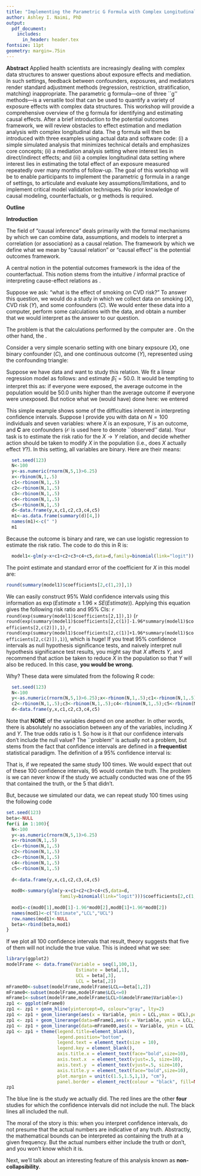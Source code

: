 ```yaml
---
title: "Implementing the Parametric G Formula with Complex Longitudinal Data"
author: Ashley I. Naimi, PhD
output:
  pdf_document:
    includes:
      in_header: header.tex
fontsize: 11pt
geometry: margin=.75in
---
```



**Abstract**
Applied health scientists are increasingly dealing with complex data structures to answer questions about exposure effects and mediation. In such settings, feedback between confounders, exposures, and mediators render standard adjustment methods (regression, restriction, stratification, matching) inappropriate. The parametric g formula—one of three ``g'' methods—is a versatile tool that can be used to quantify a variety of exposure effects with complex data structures. This workshop will provide a comprehensive overview of the g formula for identifying and estimating causal effects. After a brief introduction to the potential outcomes framework, we will review obstacles to effect estimation and mediation analysis with complex longitudinal data. The g formula will then be introduced with three examples using actual data and software code: (i) a simple simulated analysis that minimizes technical details and emphasizes core concepts; (ii) a mediation analysis setting where interest lies in direct/indirect effects; and (iii) a complex longitudinal data setting where interest lies in estimating the total effect of an exposure measured repeatedly over many months of follow-up. The goal of this workshop will be to enable participants to implement the parametric g formula in a range of settings, to articulate and evaluate key assumptions/limitations, and to implement critical model validation techniques. No prior knowledge of causal modeling, counterfactuals, or g methods is required.

\newpage

**Outline**

\begin{itemize}
\item Introduction to causal inference using potential outcomes
\begin{itemize}
\item Language and Notation
\item Estimate, Estimand, Estimator
\item Identifiability
\begin{itemize}
\item[a.] Counterfactual Consistency
\item[b.] Excheangability
\item[c.] Positivity
\end{itemize}
\item The Logic of Causal Inference
\end{itemize}
\item Statistical Theory Review (Short \& Pain Free)
\begin{itemize}
\item Law of total probability
\end{itemize}
\end{itemize}

\newpage
\onehalfspacing

**Introduction**

<p style="text-align: left;"> The field of "causal inference" deals primarily with the formal mechanisms by which we can combine data, assumptions, and models to interpret a correlation (or association) as a causal relation. The framework by which we define what we mean by  "causal relation" or "causal effect" is the potential outcomes framework. </p>

A central notion in the potential outcomes framework is the idea of the counterfactual. This notion stems from the intuitive / informal practice of interpreting cause-effect relations as \underline{circumstances (e.g., health outcomes) that would have arisen had things (e.g., exposures) been different}. 

Suppose we ask: "what is the effect of smoking on CVD risk?" To answer this question, we would do a study in which we collect data on smoking ($X$), CVD risk ($Y$), and some confounders ($C$). We would enter these data into a computer, perform some calculations with the data, and obtain a number that we would interpret as the answer to our question.  

The problem is that the calculations performed by the computer are \underline{rigorously defined mathematical objects}. On the other hand, the \underline{english language sentence about the "effect of smoking" is ambiguous}.

Consider a very simple scenario setting with one binary expsoure ($X$), one binary confounder ($C$), and one continuous outcome ($Y$), represented using the confounding triangle:
\begin{center}
\begin{tikzpicture}[line width=0.05cm]

\node [align=center] (x) at (0,0) {$X$};
\node [align=center] (y) at (2.55,0) {$Y$};
\node [align=center] (c) at (1.25,1.25) {$C$};

\begin{scope}[line width=.05cm,shorten >= 5pt, shorten <= 5pt]
\draw[->,color=black] (x) to (y);
\draw[->,color=black] (c) to (y);
\draw[->,color=black] (c) to (x);
\end{scope}
\end{tikzpicture}
\end{center}
Suppose we have data and want to study this relation. We fit a linear regression model as follows:
\begin{equation}
 E( Y \mid X, C) = \beta_0 + \beta_1 X + \beta_2 C,
\end{equation}
and estimate $\hat{\beta}_1= 50.0$. It would be tempting to interpret this as: if everyone were exposed, the average outcome in the population would be $50.0$ units higher than the average outcome if everyone were unexposed. But notice what we (would have) done here: we entered 


This simple example shows some of the difficulties inherent in interpreting confidence intervals. Suppose I provide you with data on $N=100$ individuals and seven variables:
\begin{equation*}
  \mathcal{O} = \{Y,X,C_1,C_2,C_3,C_4,C_5\},
\end{equation*}
where $X$ is an exposure, $Y$ is an outcome, and $\mathbf{C}$ are confounders ($\mathcal{O}$ is used here to denote ``observed'' data). Your task is to estimate the risk ratio for the $X\rightarrow Y$ relation, and decide whether action should be taken to modify $X$ in the population (i.e., does $X$ actually effect $Y$?). In this setting, all variables are binary. Here are their means:

```r
  set.seed(123)
  N<-100
  y<-as.numeric(rnorm(N,5,1)>6.25)
  x<-rbinom(N,1,.5)
  c1<-rbinom(N,1,.5)
  c2<-rbinom(N,1,.5)
  c3<-rbinom(N,1,.5)
  c4<-rbinom(N,1,.5)
  c5<-rbinom(N,1,.5)
  d<-data.frame(y,x,c1,c2,c3,c4,c5)
  m1<-as.data.frame(summary(d)[4,])
  names(m1)<-c(" ")
  m1
```
Because the outcome is binary and rare, we can use logistic regression to estimate the risk ratio. The code to do this in R is:
```r
  model1<-glm(y~x+c1+c2+c3+c4+c5,data=d,family=binomial(link="logit"))
```
The point estimate and standard error of the coefficient for $X$ in this model are:
```r
round(summary(model1)$coefficients[2,c(1,2)],1)
```
We can easily construct 95\% Wald confidence intervals using this information as $\exp(Estimate \pm 1.96 \times SE(Estimate))$. Applying this equation gives the following risk ratio and 95\% CIs: `r round(exp(summary(model1)$coefficients[2,1]),1)` (`r round(exp(summary(model1)$coefficients[2,c(1)]-1.96*summary(model1)$coefficients[2,c(2)]),1)`, `r round(exp(summary(model1)$coefficients[2,c(1)]+1.96*summary(model1)$coefficients[2,c(2)]),1)`), which is huge! If you treat 95\% confidence intervals as null hypothesis significance tests, and naively interpret null hypothesis significance test results, you might say that $X$ affects $Y$, and recommend that action be taken to reduce $X$ in the population so that $Y$ will also be reduced. In this case, **you would be wrong.**

Why? These data were simulated from the following R code:
```r
  set.seed(123)
  N<-100
  y<-as.numeric(rnorm(N,5,1)>6.25);x<-rbinom(N,1,.5);c1<-rbinom(N,1,.5)
  c2<-rbinom(N,1,.5);c3<-rbinom(N,1,.5);c4<-rbinom(N,1,.5);c5<-rbinom(N,1,.5)
  d<-data.frame(y,x,c1,c2,c3,c4,c5)
```
Note that **NONE** of the variables depend on one another. In other words, there is absolutely no association between any of the variables, including $X$ and $Y$. The true odds ratio is 1. So how is it that our confidence intervals don't include the null value? The ``problem'' is actually not a problem, but stems from the fact that confidence intervals are defined in a **frequentist** statistical paradigm. The definition of a 95\% confidence interval is:
\begin{quote}
    The bounds that will contain the true value 95\% of the time over \underline{repeated sampling}
\end{quote}
That is, if we repeated the same study 100 times. We would expect that out of these 100 confidence intervals, 95 would contain the truth. The problem is we can never know if the study we actually conducted was one of the 95 that contained the truth, or the 5 that didn't.

But, because we simulated our data, we can repeat \emph{this} study 100 times using the following code
```r
set.seed(123)
beta<-NULL
for(i in 1:100){
  N<-100
  y<-as.numeric(rnorm(N,5,1)>6.25)
  x<-rbinom(N,1,.5)
  c1<-rbinom(N,1,.5)
  c2<-rbinom(N,1,.5)
  c3<-rbinom(N,1,.5)
  c4<-rbinom(N,1,.5)
  c5<-rbinom(N,1,.5)
  
  d<-data.frame(y,x,c1,c2,c3,c4,c5)
  
  mod0<-summary(glm(y~x+c1+c2+c3+c4+c5,data=d,
                    family=binomial(link="logit")))$coefficients[2,c(1,2)]
  
  mod1<-c(mod0[1],mod0[1]-1.96*mod0[2],mod0[1]+1.96*mod0[2])
  names(mod1)<-c("Estimate","LCL","UCL")
  row.names(mod1)<-NULL
  beta<-rbind(beta,mod1)
}
```
If we plot all 100 confidence intervals that result, theory suggests that five of them will not include the true value. This is indeed what we see:

```r
library(ggplot2)
modelFrame <- data.frame(Variable = seq(1,100,1),
                          Estimate = beta[,1],
                          UCL = beta[,3],
                          LCL = beta[,2])
mFrame00<-subset(modelFrame,modelFrame$LCL==beta[1,2])
mFrame0<-subset(modelFrame,modelFrame$LCL<=0)
mFrame1<-subset(modelFrame,modelFrame$LCL>0&modelFrame$Variable>1)
zp1 <- ggplot(mFrame0)
zp1 <- zp1 + geom_hline(yintercept=0, colour="gray", lty=2)
zp1 <- zp1 + geom_linerange(aes(x = Variable, ymin = LCL,ymax = UCL),position = position_dodge(width = 1/2))
zp1 <- zp1 + geom_linerange(data=mFrame1,aes(x = Variable, ymin = LCL,ymax = UCL),colour="red",position = position_dodge(width = 1/2))
zp1 <- zp1 + geom_linerange(data=mFrame00,aes(x = Variable, ymin = LCL,ymax = UCL),colour="blue",position = position_dodge(width = 1/2)) + ylab("log Risk Ratio") + xlab("Sample Number")
zp1 <- zp1 + theme(legend.title=element_blank(),
                   legend.position="bottom",
                   legend.text = element_text(size = 10),
                   legend.key = element_blank(),
                   axis.title.x = element_text(face="bold",size=10),
                   axis.text.x  = element_text(vjust=.5, size=10),
                   axis.text.y  = element_text(vjust=.5, size=10),
                   axis.title.y = element_text(face="bold",size=10),
                   plot.margin = unit(c(1.5,1.5,1,1), "cm"),
                   panel.border = element_rect(colour = "black", fill=NA, size=1))
zp1
```

The blue line is the study we actually did. The red lines are the other **four** studies for which the confidence intervals did not include the null. The black lines all included the null. 

The moral of the story is this: when you interpret confidence intervals, do not presume that the actual numbers are indicative of any truth. Abstractly, the mathematical bounds can be interpreted as containing the truth at a given frequency. But the actual numbers either include the truth or don't, and you won't know which it is.

Next, we'll talk about an interesting feature of this analysis known as **non-collapsibility**.
